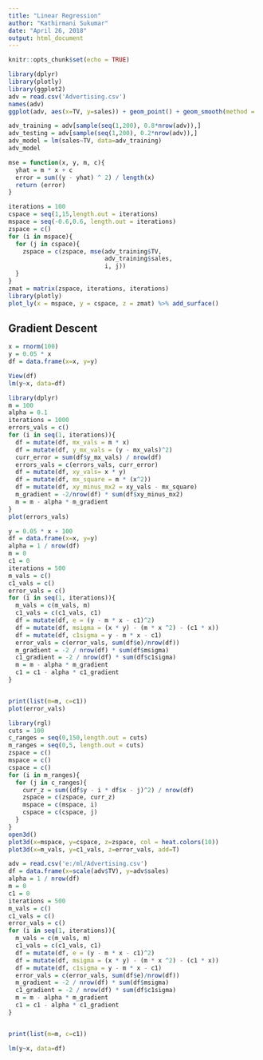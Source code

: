```yaml
---
title: "Linear Regression"
author: "Kathirmani Sukumar"
date: "April 26, 2018"
output: html_document
---
```


```r
knitr::opts_chunk$set(echo = TRUE)
```

```r
library(dplyr)
library(plotly)
library(ggplot2)
adv = read.csv('Advertising.csv')
names(adv)
ggplot(adv, aes(x=TV, y=sales)) + geom_point() + geom_smooth(method = 'lm')
```

```r
adv_training = adv[sample(seq(1,200), 0.8*nrow(adv)),]
adv_testing = adv[sample(seq(1,200), 0.2*nrow(adv)),]
adv_model = lm(sales~TV, data=adv_training)
adv_model
```

```r
mse = function(x, y, m, c){
  yhat = m * x + c
  error = sum((y - yhat) ^ 2) / length(x)
  return (error)
}

iterations = 100
cspace = seq(1,15,length.out = iterations)
mspace = seq(-0.6,0.6, length.out = iterations)
zspace = c()
for (i in mspace){
  for (j in cspace){
    zspace = c(zspace, mse(adv_training$TV,
                           adv_training$sales,
                           i, j))
  }
}
zmat = matrix(zspace, iterations, iterations)
library(plotly)
plot_ly(x = mspace, y = cspace, z = zmat) %>% add_surface()
```

## Gradient Descent
```r
x = rnorm(100)
y = 0.05 * x
df = data.frame(x=x, y=y)

View(df)
lm(y~x, data=df)
```

```r
library(dplyr)
m = 100
alpha = 0.1
iterations = 1000
errors_vals = c()
for (i in seq(1, iterations)){
  df = mutate(df, mx_vals = m * x)
  df = mutate(df, y_mx_vals = (y - mx_vals)^2)
  curr_error = sum(df$y_mx_vals) / nrow(df)
  errors_vals = c(errors_vals, curr_error)
  df = mutate(df, xy_vals= x * y)
  df = mutate(df, mx_square = m * (x^2))
  df = mutate(df, xy_minus_mx2 = xy_vals - mx_square)
  m_gradient = -2/nrow(df) * sum(df$xy_minus_mx2)
  m = m - alpha * m_gradient
}
plot(errors_vals)
```
```r
y = 0.05 * x + 100
df = data.frame(x=x, y=y)
alpha = 1 / nrow(df)
m = 0
c1 = 0
iterations = 500
m_vals = c()
c1_vals = c()
error_vals = c()
for (i in seq(1, iterations)){
  m_vals = c(m_vals, m)
  c1_vals = c(c1_vals, c1)
  df = mutate(df, e = (y - m * x - c1)^2)
  df = mutate(df, msigma = (x * y) - (m * x ^2) - (c1 * x))
  df = mutate(df, c1sigma = y - m * x - c1)
  error_vals = c(error_vals, sum(df$e)/nrow(df))
  m_gradient = -2 / nrow(df) * sum(df$msigma)
  c1_gradient = -2 / nrow(df) * sum(df$c1sigma)
  m = m - alpha * m_gradient
  c1 = c1 - alpha * c1_gradient
}


print(list(m=m, c=c1))
plot(error_vals)
```

```r
library(rgl)
cuts = 100
c_ranges = seq(0,150,length.out = cuts)
m_ranges = seq(0,5, length.out = cuts)
zspace = c()
mspace = c()
cspace = c()
for (i in m_ranges){
  for (j in c_ranges){
    curr_z = sum((df$y - i * df$x - j)^2) / nrow(df)
    zspace = c(zspace, curr_z)
    mspace = c(mspace, i)
    cspace = c(cspace, j)
  }
}
open3d()
plot3d(x=mspace, y=cspace, z=zspace, col = heat.colors(10))
plot3d(x=m_vals, y=c1_vals, z=error_vals, add=T)
```


```r
adv = read.csv('e:/ml/Advertising.csv')
df = data.frame(x=scale(adv$TV), y=adv$sales)
alpha = 1 / nrow(df)
m = 0
c1 = 0
iterations = 500
m_vals = c()
c1_vals = c()
error_vals = c()
for (i in seq(1, iterations)){
  m_vals = c(m_vals, m)
  c1_vals = c(c1_vals, c1)
  df = mutate(df, e = (y - m * x - c1)^2)
  df = mutate(df, msigma = (x * y) - (m * x ^2) - (c1 * x))
  df = mutate(df, c1sigma = y - m * x - c1)
  error_vals = c(error_vals, sum(df$e)/nrow(df))
  m_gradient = -2 / nrow(df) * sum(df$msigma)
  c1_gradient = -2 / nrow(df) * sum(df$c1sigma)
  m = m - alpha * m_gradient
  c1 = c1 - alpha * c1_gradient
}


print(list(m=m, c=c1))
```
```r
lm(y~x, data=df)
```

